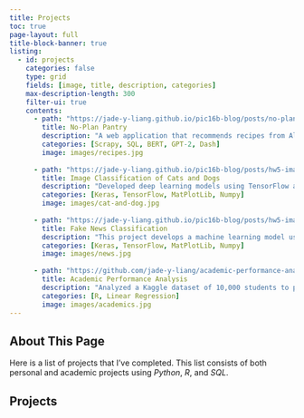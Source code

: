 ```yaml
---
title: Projects
toc: true
page-layout: full
title-block-banner: true
listing: 
  - id: projects
    categories: false
    type: grid
    fields: [image, title, description, categories]
    max-description-length: 300
    filter-ui: true
    contents: 
      - path: "https://jade-y-liang.github.io/pic16b-blog/posts/no-plan-pantry/"
        title: No-Plan Pantry
        description: "A web application that recommends recipes from Allrecipes.com based on user-inputted ingredients, helping reduce food waste. It also generates AI-created recipes to inspire users to cook with leftovers."
        categories: [Scrapy, SQL, BERT, GPT-2, Dash]
        image: images/recipes.jpg
        
      - path: "https://jade-y-liang.github.io/pic16b-blog/posts/hw5-image-classification/"
        title: Image Classification of Cats and Dogs
        description: "Developed deep learning models using TensorFlow and Keras to distinguish between cat and dog images, achieving 96.73% test accuracy through convolutional neural networks, data augmentation, and transfer learning."
        categories: [Keras, TensorFlow, MatPlotLib, Numpy]
        image: images/cat-and-dog.jpg
        
      - path: "https://jade-y-liang.github.io/pic16b-blog/posts/hw5-image-classification/"
        title: Fake News Classification
        description: "This project develops a machine learning model using TensorFlow and Keras to identify fake news articles based on their titles and texts. The model evaluates the effectiveness of different neural network architectures by processing and vectorizing text data to predict news legitimacy."
        categories: [Keras, TensorFlow, MatPlotLib, Numpy]
        image: images/news.jpg
    
      - path: "https://github.com/jade-y-liang/academic-performance-analysis"
        title: Academic Performance Analysis
        description: "Analyzed a Kaggle dataset of 10,000 students to predict academic performance for a UCLA Stats 101A project, identifying key factors influencing success to aid educators."
        categories: [R, Linear Regression]
        image: images/academics.jpg
---
```

## About This Page

Here is a list of projects that I've completed. This list consists of both personal and academic projects using *Python*, *R*, and *SQL*.

<!-- To list projects automatically -->
:::project-listing
:::

## Projects




